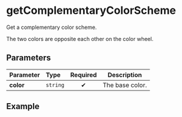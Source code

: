 
# getComplementaryColorScheme

Get a complementary color scheme.

The two colors are opposite each other on the color wheel.

## Parameters

| Parameter | Type     | Required | Description     |
| :-------- | :------- | :------: | --------------- |
| **color** | `string` |    ✔     | The base color. |

## Example

<Example color="#ffcc00" />
